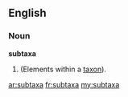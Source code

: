 ==English==

===Noun===
'''subtaxa'''

# {{plural of|subtaxon}} (Elements within a [[taxon]]).

[[ar:subtaxa]]
[[fr:subtaxa]]
[[my:subtaxa]]